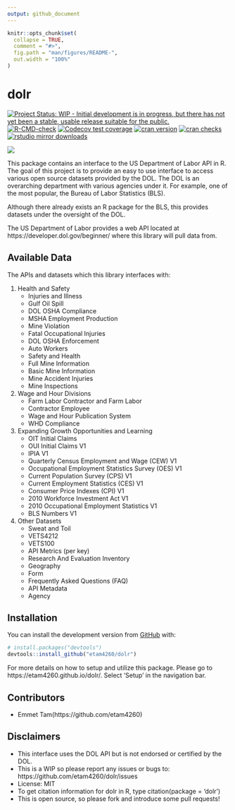 ```yaml
---
output: github_document
---
```


<!-- README.md is generated from README.Rmd. Please edit that file -->

```r
knitr::opts_chunk$set(
  collapse = TRUE,
  comment = "#>",
  fig.path = "man/figures/README-",
  out.width = "100%"
)
```

# dolr

<!-- badges: start -->
[![Project Status: WIP - Initial development is in progress, but there has not yet been a stable, usable release suitable for the public.](https://www.repostatus.org/badges/latest/wip.svg)](https://www.repostatus.org/#wip)
[![R-CMD-check](https://github.com/etam4260/dolr/workflows/R-CMD-check/badge.svg)](https://github.com/etam4260/dolr/actions)
[![Codecov test coverage](https://codecov.io/gh/etam4260/dolr/branch/main/graph/badge.svg)](https://codecov.io/gh/etam4260/dolr?branch=main)
[![cran version](https://www.r-pkg.org/badges/version/dolr)](https://cran.r-project.org/package=dolr)
[![cran checks](https://cranchecks.info/badges/worst/dolr)](https://cranchecks.info/pkgs/dolr)
[![rstudio mirror downloads](https://cranlogs.r-pkg.org/badges/dolr?color=C9A115)](https://github.com/r-hub/cranlogs.app)
<!-- badges: end -->

![](https://github.com/etam4260/dolr/blob/main/man/figures/DOL.png?raw=true)

This package contains an interface to the US Department of Labor API in R. The goal
of this project is to provide an easy to use interface to access various open source
datasets provided by the DOL. The DOL is an overarching department with various agencies
under it. For example, one of the most popular, the Bureau of Labor Statistics (BLS). 

Although there already exists an R package for the BLS, this provides datasets 
under the oversight of the DOL.

The US Department of Labor provides a web API located at 
https://developer.dol.gov/beginner/ where this library will pull data from.

## Available Data

The APIs and datasets which this library interfaces with:

1) Health and Safety
    * Injuries and Illness
    * Gulf Oil Spill
    * DOL OSHA Compliance
    * MSHA Employment Production
    * Mine Violation
    * Fatal Occupational Injuries
    * DOL OSHA Enforcement
    * Auto Workers
    * Safety and Health
    * Full Mine Information
    * Basic Mine Information
    * Mine Accident Injuries
    * Mine Inspections

2) Wage and Hour Divisions
    * Farm Labor Contractor and Farm Labor
    * Contractor Employee
    * Wage and Hour Publication System
    * WHD Compliance

3) Expanding Growth Opportunities and Learning
    * OIT Initial Claims
    * OUI Initial Claims V1
    * IPIA V1
    * Quarterly Census Employment and Wage (CEW) V1
    * Occupational Employment Statistics Survey (OES) V1
    * Current Population Survey (CPS) V1
    * Current Employment Statistics (CES) V1
    * Consumer Price Indexes (CPI) V1
    * 2010 Workforce Investment Act V1
    * 2010 Occupational Employment Statistics V1
    * BLS Numbers V1

4) Other Datasets
    * Sweat and Toil
    * VETS4212
    * VETS100
    * API Metrics (per key)
    * Research And Evaluation Inventory
    * Geography
    * Form
    * Frequently Asked Questions (FAQ)
    * API Metadata
    * Agency
    

## Installation

You can install the development version from [GitHub](https://github.com/) with:

``` r
# install.packages("devtools")
devtools::install_github("etam4260/dolr")
```

For more details on how to setup and utilize this package. 
Please go to https://etam4260.github.io/dolr/. Select 'Setup' in the navigation bar.

## Contributors

* Emmet Tam(https://github.com/etam4260)


## Disclaimers

* This interface uses the DOL API but is not endorsed or certified by the DOL.
* This is a WIP so please report any issues or bugs to: https://github.com/etam4260/dolr/issues
* License: MIT
* To get citation information for dolr in R, type citation(package = 'dolr')
* This is open source, so please fork and introduce some pull requests!
